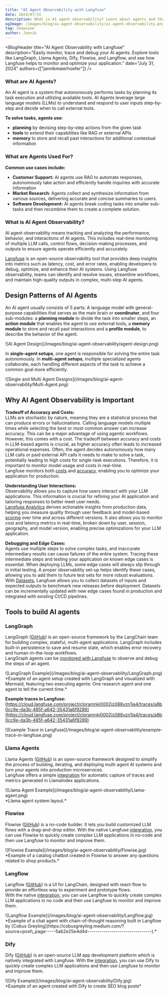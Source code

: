 ```yaml
---
title: "AI Agent Observability with Langfuse"
date: 2024/07/31
description: What is AI agent observability? Learn about agents and the importance of observability and tracking performance, cost, and user interactions. Explore tools like LangGraph, Llama Agents, Dify, Flowise, and Langflow, and see how Langfuse helps to monitor and optimize your application.
ogImage: /images/blog/ai-agent-observability/ai-agent-observability.png
tag: showcase
author: Jannik
---
```



<BlogHeader
  title="AI Agent Observability with Langfuse"
  description="Easily monitor, trace and debug your AI agents. Explore tools like LangGraph, Llama Agents, Dify, Flowise, and Langflow, and see how Langfuse helps to monitor and optimize your application."
  date="July 31, 2024"
  authors={["jannikmaierhoefer"]}
/>

### What are AI Agents?

An AI agent is a system that autonomously performs tasks by planning its task execution and utilizing available tools. AI Agents leverage large language models (LLMs) to understand and respond to user inputs step-by-step and decide when to call external tools.

**To solve tasks, agents use:**

* **planning** by devising step-by-step actions from the given task   
* **tools** to extend their capabilities like RAG or external APIs  
* **memory** to store and recall past interactions for additional contextual information

### What are Agents Used For?

**Common use cases include:**

* **Customer Support:** AI agents use RAG to automate responses, autonomously take action and efficiently handle inquiries with accurate information  
* **Market Research**: Agents collect and synthesize information from various sources, delivering accurate and concise summaries to users.  
* **Software Development:** AI agents break coding tasks into smaller sub-tasks and then recombine them to create a complete solution.

### What is AI Agent Observability?

AI agent observability means tracking and analyzing the performance, behavior, and interactions of AI agents. This includes real-time monitoring of multiple LLM calls, control flows, decision-making processes, and outputs to ensure agents operate efficiently and accurately. 

[Langfuse](/) is an open-source observability tool that provides deep insights into metrics such as latency, cost, and error rates, enabling developers to debug, optimize, and enhance their AI systems. Using Langfuse observability, teams can identify and resolve issues, streamline workflows, and maintain high-quality outputs in complex, multi-step AI agents.


## Design Patterns of AI Agents

An AI agent usually consists of 5 parts: A language model with general-purpose capabilities that serves as the main brain or **coordinator**, and four sub-modules: a **planning module** to divide the task into smaller steps, an **action module** that enables the agent to use external tools, a **memory module** to store and recall past interactions and a **profile module**, to describe the behavior of the agent.

<div className="max-w-sm">
  ![AI Agent Design](/images/blog/ai-agent-observability/agent-design.png)
</div>

In **single-agent setups**, one agent is responsible for solving the entire task autonomously. In **multi-agent setups**, multiple specialized agents collaborate, each handling different aspects of the task to achieve a common goal more efficiently.

<div className="my-10">
  ![Single and Multi Agent Designs](/images/blog/ai-agent-observability/Multi-Agent.png)
</div>

## Why AI Agent Observability is Important

**Tradeoff of Accuracy and Costs:**  
LLMs are stochastic by nature, meaning they are a statistical process that can produce errors or hallucinations. Calling language models multiple times while selecting the best or most common answer can increase accuracy. This can be a major advantage of using agentic workflows.  
However, this comes with a cost. The tradeoff between accuracy and costs in LLM-based agents is crucial, as higher accuracy often leads to increased operational expenses. Often, the agent decides autonomously how many LLM calls or paid external API calls it needs to make to solve a task, potentially leading to high costs for single-task executions. Therefore, it is important to monitor model usage and costs in real-time.   
Langfuse monitors both [costs](/docs/model-usage-and-cost) and [accuracy](/docs/scores/overview), enabling you to optimize your application for production.

**Understanding User Interactions:**  
Observability allows you to capture how users interact with your LLM applications. This information is crucial for refining your AI application and tailoring responses to better meet user needs.  
[Langfuse Analytics](/docs/analytics/overview) derives actionable insights from production data, helping you measure quality through user feedback and model-based [scoring](/docs/scores/overview) over time and across different versions. It also allows you to monitor cost and latency metrics in real-time, broken down by user, session, geography, and model version, enabling precise optimizations for your LLM application.

**Debugging and Edge Cases:**  
Agents use multiple steps to solve complex tasks, and inaccurate intermediary results can cause failures of the entire system. Tracing these intermediate steps and testing your application on known edge cases is essential. When deploying LLMs, some edge cases will always slip through in initial testing. A proper observability set-up helps identify these cases, allowing you to add them to future test sets for more robust evaluations.  
With [Datasets](/docs/datasets/overview), Langfuse allows you to collect datasets of inputs and expected outputs to benchmark new releases before deployment. Datasets can be incrementally updated with new edge cases found in production and integrated with existing CI/CD pipelines.

## Tools to build AI agents

### LangGraph

LangGraph ([GitHub](https://github.com/langchain-ai/langgraph)) is an open-source framework by the LangChain team for building complex, stateful, multi-agent applications. LangGraph includes built-in persistence to save and resume state, which enables error recovery and human-in-the-loop workflows.  
LangGraph agents can be [monitored with Langfuse](/docs/integrations/langchain/example-python-langgraph) to observe and debug the steps of an agent.

<div className="my-10">
  ![LangGraph Example](/images/blog/ai-agent-observability/LangGraph.png)
</div> 
*Example of an agent setup created with LangGraph and visualized with Mermaid, featuring two executing agents: One research agent and one agent to tell the current time.*

**Example traces in Langfuse:** [https://cloud.langfuse.com/project/cloramnkj0002jz088vzn1ja4/traces/a8b0cc9e-da3b-485f-a642-35431a6f9289](https://cloud.langfuse.com/project/cloramnkj0002jz088vzn1ja4/traces/a8b0cc9e-da3b-485f-a642-35431a6f9289)  
<div className="my-10">
  ![Example Trace in Langfuse](/images/blog/ai-agent-observability/example-trace-in-langfuse.png)
</div> 

### Llama Agents

Llama Agents ([GitHub](https://github.com/run-llama/llama-agents)) is an open-source framework designed to simplify the process of building, iterating, and deploying multi-agent AI systems and turn your agents into production microservices.   
Langfuse offers a simple [integration](/docs/integrations/llama-index/get-started) for automatic capture of traces and metrics generated in LlamaIndex applications. 

<div className="max-w-sm">
  ![Llama Agent Example](/images/blog/ai-agent-observability/Llama-agent.png)
</div>  
*Llama agent system layout.*

### Flowise

Flowise ([GitHub](https://github.com/FlowiseAI/Flowise)) is a no-code builder. It lets you build customized LLM flows with a drag-and-drop editor. With the native Langfuse [integration](/docs/integrations/flowise), you can use Flowise to quickly create complex LLM applications in no-code and then use Langfuse to monitor and improve them.

<div className="my-10">
  ![Flowise Example](/images/blog/ai-agent-observability/Flowise.jpg)
</div>  
*Example of a catalog chatbot created in Flowise to answer any questions related to shop products.*

### Langflow

Langflow ([GitHub](https://github.com/logspace-ai/langflow)) is a UI for LangChain, designed with react-flow to provide an effortless way to experiment and prototype flows.  
With the native [integration](/docs/integrations/langflow), you can use Langflow to quickly create complex LLM applications in no code and then use Langfuse to monitor and improve them.

<div className="my-10">
  ![Langflow Example](/images/blog/ai-agent-observability/Langflow.jpg)
</div>  
*Example of a chat agent with chain-of-thought reasoning built in Langflow by [Cobus Greyling](https://cobusgreyling.medium.com/?source=post\_page-----5ab2e25e4d4d--------------------------------).*

### Dify

Dify ([GitHub](https://github.com/langgenius/dify)) is an open-source LLM app development platform which is natively integrated with Langfuse. With the [integration](/docs/integrations/dify), you can use Dify to quickly create complex LLM applications and then use Langfuse to monitor and improve them.

<div className="my-10">
  ![Dify Example](/images/blog/ai-agent-observability/Dify.jpg)
</div>    
*Example of an agent created with Dify to create SEO blog posts*